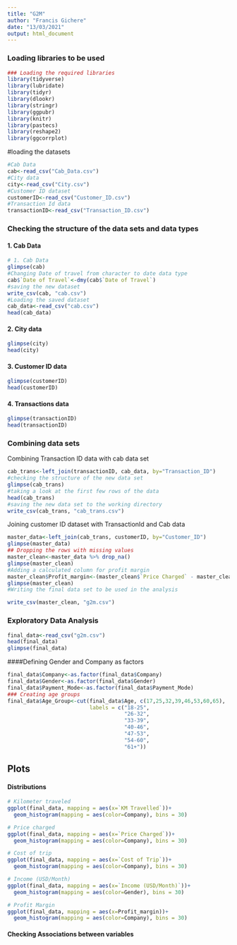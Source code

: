 ```yaml
---
title: "G2M"
author: "Francis Gichere"
date: "13/03/2021"
output: html_document
---
```




### Loading libraries to be used
```r
### Loading the required libraries
library(tidyverse)
library(lubridate)
library(tidyr)
library(dlookr)
library(stringr)
library(ggpubr)
library(knitr)
library(pastecs)
library(reshape2)
library(ggcorrplot)
```

#loading the datasets

```r
#Cab Data
cab<-read_csv("Cab_Data.csv")
#City data
city<-read_csv("City.csv")
#Customer ID dataset
customerID<-read_csv("Customer_ID.csv")
#Transaction Id data
transactionID<-read_csv("Transaction_ID.csv")

```

### Checking the structure of the data sets and data types
#### 1. Cab Data
```r
# 1. Cab Data
glimpse(cab)
#Changing Date of travel from character to date data type
cab$`Date of Travel`<-dmy(cab$`Date of Travel`)
#saving the new dataset
write_csv(cab, "cab.csv")
#Loading the saved dataset
cab_data<-read_csv("cab.csv")
head(cab_data)
```

#### 2. City data

```r
glimpse(city)
head(city)
```

#### 3. Customer ID data

```r
glimpse(customerID)
head(customerID)
```

#### 4. Transactions data

```r
glimpse(transactionID)
head(transactionID)
```

### Combining data sets
Combining Transaction ID data with cab data set
```r
cab_trans<-left_join(transactionID, cab_data, by="Transaction_ID")
#checking the structure of the new data set
glimpse(cab_trans)
#taking a look at the first few rows of the data
head(cab_trans)
#saving the new data set to the working directory
write_csv(cab_trans, "cab_trans.csv")
```

Joining customer ID dataset with TransactionId and Cab data

```r
master_data<-left_join(cab_trans, customerID, by="Customer_ID")
glimpse(master_data)
## Dropping the rows with missing values
master_clean<-master_data %>% drop_na()
glimpse(master_clean)
#Adding a calculated column for profit margin
master_clean$Profit_margin<-(master_clean$`Price Charged` - master_clean$`Cost of Trip`)
glimpse(master_clean)
#Writing the final data set to be used in the analysis

write_csv(master_clean, "g2m.csv")
```

### Exploratory Data Analysis

```r
final_data<-read_csv("g2m.csv")
head(final_data)
glimpse(final_data)
```

####Defining Gender and Company as factors
```r
final_data$Company<-as.factor(final_data$Company)
final_data$Gender<-as.factor(final_data$Gender)
final_data$Payment_Mode<-as.factor(final_data$Payment_Mode)
### Creating age groups
final_data$Age_Group<-cut(final_data$Age, c(17,25,32,39,46,53,60,65),
                          labels = c("18-25",
                                     "26-32",
                                     "33-39",
                                     "40-46",
                                     "47-53", 
                                     "54-60",
                                     "61+"))
```


## Plots
#### Distributions

```r
# Kilometer traveled 
ggplot(final_data, mapping = aes(x=`KM Travelled`))+
  geom_histogram(mapping = aes(color=Company), bins = 30)
```

```r
# Price charged
ggplot(final_data, mapping = aes(x=`Price Charged`))+
  geom_histogram(mapping = aes(color=Company), bins = 30)
```

```r
# Cost of trip
ggplot(final_data, mapping = aes(x=`Cost of Trip`))+
  geom_histogram(mapping = aes(color=Company), bins = 30)
```

```r
# Income (USD/Month)
ggplot(final_data, mapping = aes(x=`Income (USD/Month)`))+
  geom_histogram(mapping = aes(color=Gender), bins = 30)
```

```r
# Profit Margin
ggplot(final_data, mapping = aes(x=Profit_margin))+
  geom_histogram(mapping = aes(color=Company), bins = 30)
```

#### Checking Associations between variables
```r

```

